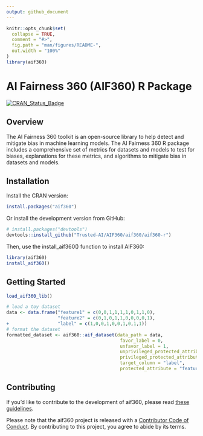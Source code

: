 ```yaml
---
output: github_document
---
```


<!-- README.md is generated from README.Rmd. Please edit that file -->

```r
knitr::opts_chunk$set(
  collapse = TRUE,
  comment = "#>",
  fig.path = "man/figures/README-",
  out.width = "100%"
)
library(aif360)
```

# AI Fairness 360 (AIF360) R Package

<!-- badges: start -->
[![CRAN_Status_Badge](http://www.r-pkg.org/badges/version/aif360)](https://cran.r-project.org/package=aif360)
<!-- badges: end -->

## Overview

The AI Fairness 360 toolkit is an open-source library to help detect and mitigate bias in machine learning models.
The AI Fairness 360 R package includes a comprehensive set of metrics for datasets and models to test for biases, explanations for these metrics, and algorithms to mitigate bias in datasets and models.

## Installation

Install the CRAN version:

```r
install.packages("aif360")
```

Or install the development version from GitHub:

``` r
# install.packages("devtools")
devtools::install_github("Trusted-AI/AIF360/aif360/aif360-r")
```

Then, use the install_aif360() function to install AIF360:

``` r
library(aif360)
install_aif360()
```

## Getting Started

``` r
load_aif360_lib()
```

``` r
# load a toy dataset
data <- data.frame("feature1" = c(0,0,1,1,1,1,0,1,1,0),
                   "feature2" = c(0,1,0,1,1,0,0,0,0,1),
+                  "label" = c(1,0,0,1,0,0,1,0,1,1))
# format the dataset
formatted_dataset <- aif360::aif_dataset(data_path = data,
                                          favor_label = 0,
                                          unfavor_label = 1,
                                          unprivileged_protected_attribute = 0,
                                          privileged_protected_attribute = 1,
                                          target_column = "label",
                                          protected_attribute = "feature1")

```

## Contributing

If you'd like to contribute to the development of aif360, please read [these guidelines](CONTRIBUTING.md).

Please note that the aif360 project is released with a [Contributor Code of Conduct](CODEOFCONDUCT.md). By contributing to this project, you agree to abide by its terms.


